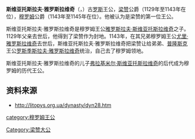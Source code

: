 '''斯维亚托斯拉夫·雅罗斯拉维奇'''（{{lang|ru|Святослав Ярославич}}，{{bd|？||1145年||catIdx=Y}}）古[[罗斯|罗斯]]王公，[[梁赞|梁赞]]公爵（1129年至1143年在位），[[穆罗姆|穆罗姆]]公爵（1143年至1145年在位）。他被认为是梁赞的第一位王公。

斯维亚托斯拉夫·雅罗斯拉维奇是穆罗姆王公[[雅罗斯拉夫·斯维亚托斯拉维奇|雅罗斯拉夫·斯维亚托斯拉维奇]]之子。1129年父亲去世后，他得到了梁赞作为封地。1143年，在其兄弟穆罗姆王公[[尤里·雅罗斯拉维奇|尤里·雅罗斯拉维奇]]去世后，斯维亚托斯拉夫·雅罗斯拉维奇把梁赞让给弟弟、[[普隆斯克|普隆斯克]]王公[[罗斯季斯拉夫·雅罗斯拉维奇_(梁赞)|罗斯季斯拉夫·雅罗斯拉维奇]]统治，自己去了穆罗姆领地。

斯维亚托斯拉夫·雅罗斯拉维奇的儿子[[弗拉基米尔·斯维亚托斯拉维奇_(穆罗姆)|弗拉基米尔·斯维亚托斯拉维奇]]的后代成为穆罗姆的历代王公。

==资料来源==
*http://litopys.org.ua/dynasty/dyn28.htm {{Wayback|url=http://litopys.org.ua/dynasty/dyn28.htm |date=20090403064647 }}
{{start box}}
{{s-before|无}}
{{s-title|[[梁赞大公|梁赞公爵]]|1129~1143}}
{{s-after|[[罗斯季斯拉夫·雅罗斯拉维奇_(梁赞)|罗斯季斯拉夫·雅罗斯拉维奇]]|rows=2}}
{{s-before|[[尤里·雅罗斯拉维奇|尤里·雅罗斯拉维奇]]}}
{{s-title|[[穆罗姆统治者列表|穆罗姆公爵]]|1143~1145}}
{{end box}}

[[Category:梁赞大公|Category:梁赞大公]]
[[category:穆罗姆王公|category:穆罗姆王公]]